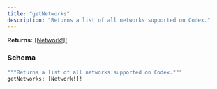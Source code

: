 ```yaml
---
title: "getNetworks"
description: "Returns a list of all networks supported on Codex."
---
```


**Returns:** [[Network!]!](/api-reference/types/network)

### Schema


```graphql 
"""Returns a list of all networks supported on Codex."""
getNetworks: [Network!]!
```
